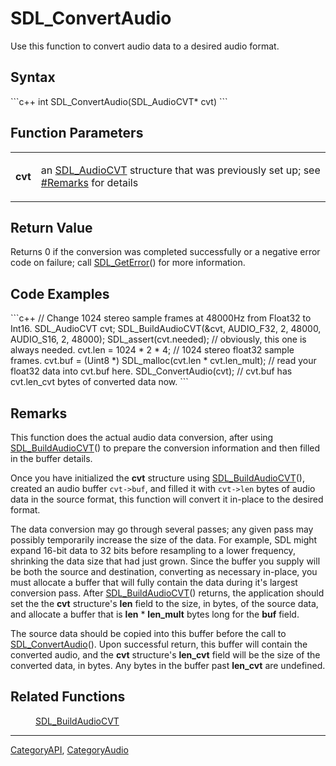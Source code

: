 <!-- pragma section-numbers off -->
<!-- pragma disable-camelcase -->

= SDL_ConvertAudio =
Use this function to convert audio data to a desired audio format.


== Syntax ==
```c++
int SDL_ConvertAudio(SDL_AudioCVT* cvt)
```

== Function Parameters ==
{|
|'''cvt'''
|an [[SDL_AudioCVT]] structure that was previously set up; see [[#Remarks]] for details
|}

== Return Value ==

Returns 0 if the conversion was completed successfully or a negative error code on failure; call [[SDL_GetError]]() for more information.

== Code Examples ==
```c++
// Change 1024 stereo sample frames at 48000Hz from Float32 to Int16.
SDL_AudioCVT cvt;
SDL_BuildAudioCVT(&cvt, AUDIO_F32, 2, 48000, AUDIO_S16, 2, 48000);
SDL_assert(cvt.needed); // obviously, this one is always needed.
cvt.len = 1024 * 2 * 4;  // 1024 stereo float32 sample frames.
cvt.buf = (Uint8 *) SDL_malloc(cvt.len * cvt.len_mult);
// read your float32 data into cvt.buf here.
SDL_ConvertAudio(cvt);
// cvt.buf has cvt.len_cvt bytes of converted data now.
```

== Remarks ==
This function does the actual audio data conversion, after using [[SDL_BuildAudioCVT]]() to prepare the conversion information and then filled in the buffer details.

Once you have initialized the '''cvt''' structure using [[SDL_BuildAudioCVT]](), created an audio buffer <code>cvt->buf</code>, and filled it with <code>cvt->len</code> bytes of audio data in the source format, this function will convert it in-place to the desired format.

The data conversion may go through several passes; any given pass may possibly temporarily increase the size of the data. For example, SDL might expand 16-bit data to 32 bits before resampling to a lower frequency, shrinking the data size that had just grown. Since the buffer you supply will be both the source and destination, converting as necessary in-place, you must allocate a buffer that will fully contain the data during it's largest conversion pass. After [[SDL_BuildAudioCVT]]() returns, the application should set the the '''cvt''' structure's '''len''' field to the size, in bytes, of the source data, and allocate a buffer that is '''len''' * '''len_mult''' bytes long for the '''buf''' field.

The source data should be copied into this buffer before the call to [[SDL_ConvertAudio]](). Upon successful return, this buffer will contain the converted audio, and the '''cvt''' structure's '''len_cvt''' field will be the size of the converted data, in bytes. Any bytes in the buffer past '''len_cvt''' are undefined.

== Related Functions ==
:[[SDL_BuildAudioCVT]]

----
[[CategoryAPI]], [[CategoryAudio]]
